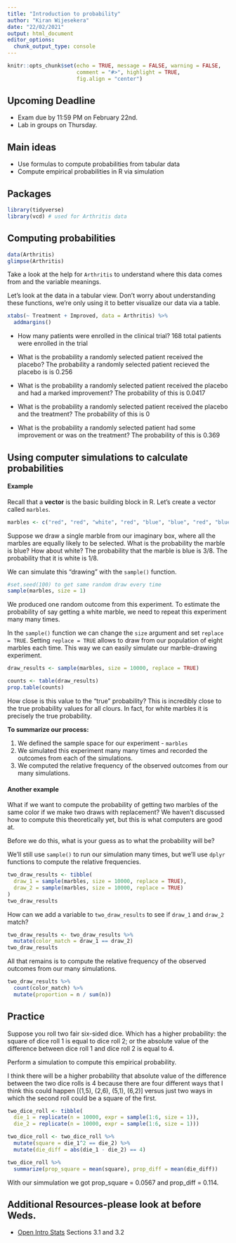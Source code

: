 ```yaml
---
title: "Introduction to probability"
author: "Kiran Wijesekera"
date: "22/02/2021"
output: html_document
editor_options: 
  chunk_output_type: console
---
```


```r
knitr::opts_chunk$set(echo = TRUE, message = FALSE, warning = FALSE,
                      comment = "#>", highlight = TRUE,
                      fig.align = "center")
```

## Upcoming Deadline

- Exam due by 11:59 PM on February 22nd.
- Lab in groups on Thursday.

## Main ideas

- Use formulas to compute probabilities from tabular data
- Compute empirical probabilities in R via simulation

## Packages

```r
library(tidyverse)
library(vcd) # used for Arthritis data
```

## Computing probabilities

```r
data(Arthritis)
glimpse(Arthritis)
```

Take a look at the help for `Arthritis` to understand where this data comes
from and the variable meanings.

Let's look at the data in a tabular view. Don't worry about understanding these
functions, we're only using it to better visualize our data via a table.

```r
xtabs(~ Treatment + Improved, data = Arthritis) %>% 
  addmargins()
```

- How many patients were enrolled in the clinical trial?
168 total patients were enrolled in the trial

- What is the probability a randomly selected patient received the placebo?
The probability a randomly selected patient recieved the placebo is is 0.256

- What is the probability a randomly selected patient received the placebo
  and had a marked improvement?
  The probability of this is 0.0417
  
- What is the probability a randomly selected patient received the placebo
  and the treatment?
  The probability of this is 0
  
- What is the probability a randomly selected patient had some improvement or
  was on the treatment?
  The probability of this is 0.369
  
## Using computer simulations to calculate probabilities

#### Example

Recall that a **vector** is the basic building block in R. Let's create
a vector called `marbles`.

```r
marbles <- c("red", "red", "white", "red", "blue", "blue", "red", "blue")
```

Suppose we draw a single marble from our imaginary box, where all the marbles
are equally likely to be selected. What is the probability the marble is blue? 
How about white?
The probability that the marble is blue is 3/8. The probability that it is white
is 1/8.

We can simulate this "drawing" with the `sample()` function.

```r
#set.seed(100) to get same random draw every time
sample(marbles, size = 1)
```

We produced one random outcome from this experiment. To estimate the probability 
of say getting a white marble, we need to repeat this experiment many many
times.

In the `sample()` function we can change the `size` argument and set
`replace = TRUE`. Setting `replace = TRUE` allows to draw from our population
of eight marbles each time. This way we can easily simulate our marble-drawing 
experiment.

```r
draw_results <- sample(marbles, size = 10000, replace = TRUE)
```

```r
counts <- table(draw_results)
prop.table(counts)
```

How close is this value to the "true" probability?
This is incredibly close to the true probability values for all clours. In fact,
for white marbles it is precisely the true probability.

**To summarize our process:**

1. We defined the sample space for our experiment - `marbles`
2. We simulated this experiment many many times and recorded the outcomes from
   each of the simulations.
3. We computed the relative frequency of the observed outcomes from our many
   simulations.
   
#### Another example

What if we want to compute the probability of getting two marbles of the same
color if we make two draws with replacement? We haven't discussed how to
compute this theoretically yet, but this is what computers are good at.

Before we do this, what is your guess as to what the probability will be?

We'll still use `sample()` to run our simulation many times, but we'll
use `dplyr` functions to compute the relative frequencies.

```r
two_draw_results <- tibble(
  draw_1 = sample(marbles, size = 10000, replace = TRUE),
  draw_2 = sample(marbles, size = 10000, replace = TRUE)
)
two_draw_results
```

How can we add a variable to `two_draw_results` to see if `draw_1` and `draw_2`
match?

```r
two_draw_results <- two_draw_results %>% 
  mutate(color_match = draw_1 == draw_2)
two_draw_results
```

All that remains is to compute the relative frequency of the observed outcomes 
from our many simulations.

```r
two_draw_results %>% 
  count(color_match) %>% 
  mutate(proportion = n / sum(n))
```

## Practice

Suppose you roll two fair six-sided dice. Which has a higher probability:
the square of dice roll 1 is equal to dice roll 2; or the absolute value of the
difference between dice roll 1 and dice roll 2 is equal to 4.

Perform a simulation to compute this empirical probability.


I think there will be a higher probability that absolute value of the difference 
between the two dice rolls is 4 because there are four different ways that I
think this could happen [(1,5), (2,6), (5,1), (6,2)] versus just two ways in
which the second roll could be a square of the first.

```r
two_dice_roll <- tibble(
  die_1 = replicate(n = 10000, expr = sample(1:6, size = 1)),
  die_2 = replicate(n = 10000, expr = sample(1:6, size = 1)))
```


```r
two_dice_roll <- two_dice_roll %>%
  mutate(square = die_1^2 == die_2) %>% 
  mutate(die_diff = abs(die_1 - die_2) == 4)
```

```r
two_dice_roll %>% 
  summarize(prop_square = mean(square), prop_diff = mean(die_diff))
```

With our simmulation we got prop_square = 0.0567 and prop_diff = 0.114.

## Additional Resources-please look at before Weds.

- [Open Intro Stats](https://www.openintro.org/book/os/) Sections 3.1 and 3.2
